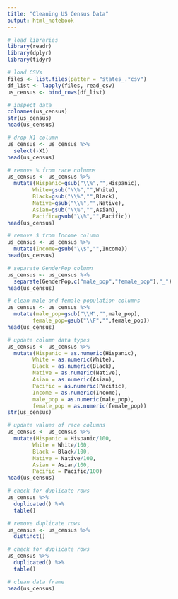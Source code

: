 ```yaml
---
title: "Cleaning US Census Data"
output: html_notebook
---
```


```r
# load libraries
library(readr)
library(dplyr)
library(tidyr)
```

```r
# load CSVs
files <- list.files(patter = "states_.*csv")
df_list <- lapply(files, read_csv)
us_census <- bind_rows(df_list)
```

```r
# inspect data
colnames(us_census)
str(us_census)
head(us_census)
```

```r
# drop X1 column
us_census <- us_census %>%
  select(-X1)
head(us_census)
```

```r
# remove % from race columns
us_census <- us_census %>%
  mutate(Hispanic=gsub("\\%","",Hispanic),
        White=gsub("\\%","",White),
        Black=gsub("\\%","",Black),
        Native=gsub("\\%","",Native),
        Asian=gsub("\\%","",Asian),
        Pacific=gsub("\\%","",Pacific))
head(us_census)
```

```r
# remove $ from Income column
us_census <- us_census %>%
  mutate(Income=gsub("\\$","",Income))
head(us_census)
```

```r
# separate GenderPop column
us_census <- us_census %>%
  separate(GenderPop,c("male_pop","female_pop"),"_")
head(us_census)
```

```r
# clean male and female population columns
us_census <- us_census %>%
  mutate(male_pop=gsub("\\M","",male_pop),
        female_pop=gsub("\\F","",female_pop))
head(us_census)
```

```r
# update column data types
us_census <- us_census %>%
  mutate(Hispanic = as.numeric(Hispanic),
        White = as.numeric(White),
        Black = as.numeric(Black),
        Native = as.numeric(Native),
        Asian = as.numeric(Asian),
        Pacific = as.numeric(Pacific),
        Income = as.numeric(Income),
        male_pop = as.numeric(male_pop),
        female_pop = as.numeric(female_pop))
str(us_census)
```

```r
# update values of race columns
us_census <- us_census %>%
  mutate(Hispanic = Hispanic/100,
        White = White/100,
        Black = Black/100,
        Native = Native/100,
        Asian = Asian/100,
        Pacific = Pacific/100)
head(us_census)
```

```r
# check for duplicate rows
us_census %>%
  duplicated() %>%
  table()
```

```r
# remove duplicate rows
us_census <- us_census %>%
  distinct()
```

```r
# check for duplicate rows
us_census %>%
  duplicated() %>%
  table()
```

```r
# clean data frame
head(us_census)
```

